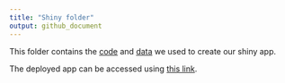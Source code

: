 ```yaml
---
title: "Shiny folder"
output: github_document
---
```


This folder contains the [code](app.R) and [data](data) we used to create our shiny app. 

The deployed app can be accessed using [this link](https://hanjimin06.shinyapps.io/furredflies/).